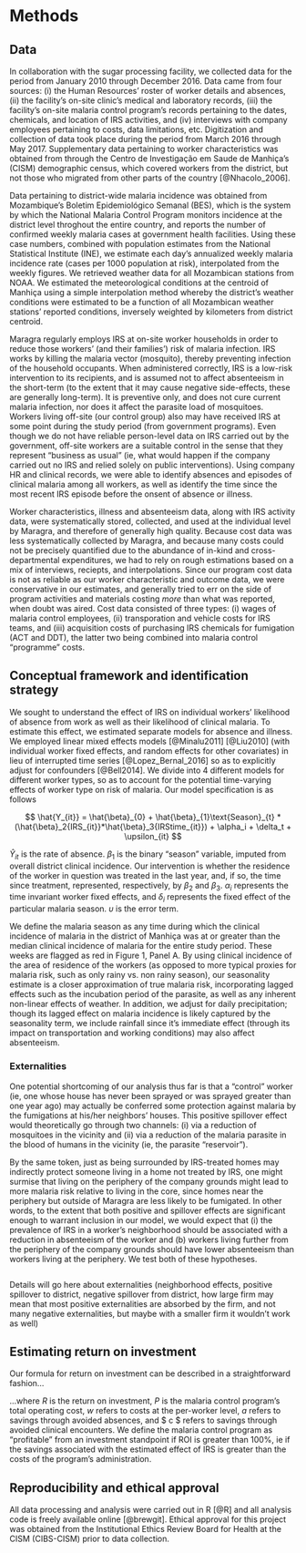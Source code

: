 
# Methods

## Data 

In collaboration with the sugar processing facility, we collected data for the period from January 2010 through December 2016. Data came from four sources: (i) the Human Resources' roster of worker details and absences, (ii) the facility's on-site clinic's medical and laboratory records, (iii) the facility's on-site malaria control program's records pertaining to the dates, chemicals, and location of IRS activities, and (iv) interviews with company employees pertaining to costs, data limitations, etc. Digitization and collection of data took place during the period from March 2016 through May 2017. Supplementary data pertaining to worker characteristics was obtained from through the Centro de Investigação em Saude de Manhiça's (CISM) demographic census, which covered workers from the district, but not those who migrated from other parts of the country [@Nhacolo_2006]. 

Data pertaining to district-wide malaria incidence was obtained from Mozambique’s Boletim Epidemiológico Semanal (BES), which is the system by which the National Malaria Control Program monitors incidence at the district level throghout the entire country, and reports the number of confirmed weekly malaria cases at government health facilities. Using these case numbers, combined with population estimates from the National Statistical Institute (INE), we estimate each day's annualized weekly malaria incidence rate (cases per 1000 population at risk), interpolated from the weekly figures. We retrieved weather data for all Mozambican stations from NOAA. We estimated the meteorological conditions at the centroid of Manhiça using a simple interpolation method whereby the district's weather conditions were estimated to be a function of all Mozambican weather stations' reported conditions, inversely weighted by kilometers from district centroid. 

Maragra regularly employs IRS at on-site worker households in order to reduce those workers' (and their families') risk of malaria infection. IRS works by killing the malaria vector (mosquito), thereby preventing infection of the household occupants. When administered correctly, IRS is a low-risk intervention to its recipients, and is assumed not to affect absenteeism in the short-term (to the extent that it may cause negative side-effects, these are generally long-term). It is preventive only, and does not cure current malaria infection, nor does it affect the parasite load of mosquitoes. Workers living off-site (our control group) also may have received IRS at some point during the study period (from government programs). Even though we do not have reliable person-level data on IRS carried out by the government, off-site workers are a suitable control in the sense that they represent "business as usual" (ie, what would happen if the company carried out no IRS and relied solely on public interventions). Using company HR and clinical records, we were able to identify absences and episodes of clinical malaria among all workers, as well as identify the time since the most recent IRS episode before the onsent of absence or illness.

Worker characteristics, illness and absenteeism data, along with IRS activity data, were systematically stored, collected, and used at the individual level by Maragra, and therefore of generally high quality. Because cost data was less systematically collected by Maragra, and because many costs could not be precisely quantified due to the abundance of in-kind and cross-departmental expenditures, we had to rely on rough estimations based on a mix of interviews, reciepts, and interpolations. Since our program cost data is not as reliable as our worker characteristic and outcome data, we were conservative in our estimates, and generally tried to err on the side of program activities and materials costing _more_ than what was reported, when doubt was aired. Cost data consisted of three types: (i) wages of malaria control employees, (ii) transporation and vehicle costs for IRS teams, and (iii) acquisition costs of purchasing IRS chemicals for fumigation (ACT and DDT), the latter two being combined into malaria control "programme" costs. 


## Conceptual framework and identification strategy

We sought to understand the effect of IRS on individual workers' likelihood of absence from work as well as their likelihood of clinical malaria. To estimate this effect, we estimated separate models for absence and illness. We employed linear mixed effects models [@Minalu2011] [@Liu2010] (with individual worker fixed effects, and random effects for other covariates)  in lieu of interrupted time series [@Lopez_Bernal_2016] so as to explicitly adjust for confounders [@Bell2014]. We divide into 4 different models for different worker types, so as to account for the potential time-varying effects of worker type on risk of malaria. Our model specification is as follows

$$
\hat{Y_{it}} = \hat{\beta}_{0} +  \hat{\beta}_{1}\text{Season}_{t} * (\hat{\beta}_2{IRS_{it}}*\hat{\beta}_3{IRStime_{it}}) + \alpha_i + \delta_t + \upsilon_{it}
$$

$\hat{Y}_{it}$ is the rate of absence. $\beta_{1}$ is the binary "season" variable, imputed from overall district clinical incidence. Our intervention is whether the residence of the worker in question was treated in the last year, and, if so, the time since treatment, represented, respectively, by $\beta_{2}$ and $\beta_{3}$. $\alpha_i$ represents the time invariant worker fixed effects, and $\delta_i$ represents the fixed effect of the particular malaria season. $\upsilon$ is the error term.

We define the malaria season as any time during which the clinical incidence of malaria in the district of Manhiça was at or greater than the median clinical incidence of malaria for the entire study period. These weeks are flagged as red in Figure 1, Panel A.  By using clinical incidence of the area of residence of the workers (as opposed to more typical proxies for malaria risk, such as only rainy vs. non rainy season), our seasonality estimate is a closer approximation of true malaria risk, incorporating lagged effects such as the incubation period of the parasite, as well as any inherent non-linear effects of weather. In addition, we adjust for daily precipitation; though its lagged effect on malaria incidence is likely captured by the seasonality term, we include rainfall since it's immediate effect (through its impact on transportation and working conditions) may also affect absenteeism.


### Externalities

One potential shortcoming of our analysis thus far is that a "control" worker (ie, one whose house has never been sprayed or was sprayed greater than one year ago) may actually be conferred some protection against malaria by the fumigations at his/her neighbors' houses. This positive spillover effect would theoretically go through two channels: (i) via a reduction of mosquitoes in the vicinity and (ii) via a reduction of the malaria parasite in the blood of humans in the vicinity (ie, the parasite "reservoir").

By the same token, just as being surrounded by IRS-treated homes may indirectly protect someone living in a home not treated by IRS, one might surmise that living on the periphery of the company grounds might lead to more malaria risk relative to living in the core, since homes near the periphery but outside of Maragra are less likely to be fumigated. In other words, to the extent that both positive and spillover effects are significant enough to warrant inclusion in our model, we would expect that (i) the prevalence of IRS in a worker's neighborhood should be associated with a reduction in absenteeism of the worker and (b) workers living further from the periphery of the company grounds should have lower absenteeism than workers living at the periphery. We test both of these hypotheses.

```r

```


Details will go here about externalities (neighborhood effects, positive spillover to district, negative spillover from district, how large firm may mean that most positive externalities are absorbed by the firm, and not many negative externalities, but maybe with a smaller firm it wouldn't work as well)\todo{NOT DONE YET.}




## Estimating return on investment

Our formula for return on investment can be described in a straightforward fashion...


\begin{center}
$R = \dfrac{P_{w} - S_{wa} - S_{wc}}{P_{w}}$

\end{center}

...where $R$ is the return on investment, $P$ is the malaria control program's total operating cost, $w$ refers to costs at the per-worker level, $a$ refers to savings through avoided absences, and $ c $ refers to savings through avoided clinical encounters. We define the malaria control program as "profitable" from an investment standpoint if ROI is greater than 100%, ie if the savings associated with the estimated effect of IRS is greater than the costs of the program's administration. 







## Reproducibility and ethical approval

All data processing and analysis were carried out in R [@R] and all analysis code is freely available online [@brewgit]. Ethical approval for this project was obtained from the Institutional Ethics Review Board for Health at the CISM (CIBS-CISM) prior to data collection.

\newpage

